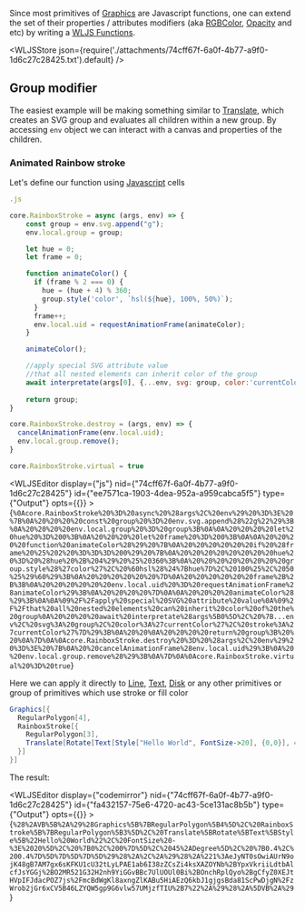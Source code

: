 Since most primitives of [Graphics](frontend/Reference/Graphics/Graphics.md) are Javascript functions, one can extend the set of their properties / attributes modifiers (aka [RGBColor](frontend/Reference/Graphics/RGBColor.md), [Opacity](frontend/Reference/Graphics3D/Opacity.md) and etc) by writing a [WLJS Functions](frontend/Advanced/Frontend%20interpretation/WLJS%20Functions.md).




<WLJSStore json={require('./attachments/74cff67f-6a0f-4b77-a9f0-1d6c27c28425.txt').default} />


## Group modifier
The easiest example will be making something similar to [Translate](frontend/Reference/Graphics/Translate.md), which creates an SVG group and evaluates all children within a new group. By accessing `env` object we can interact with a canvas and properties of the children.

### Animated Rainbow stroke
Let's define our function using [Javascript](frontend/Cell%20types/Javascript.md) cells

```js
.js

core.RainboxStroke = async (args, env) => {
    const group = env.svg.append("g");
    env.local.group = group;

    let hue = 0;
    let frame = 0;

    function animateColor() {
      if (frame % 2 === 0) {
        hue = (hue + 4) % 360;
        group.style('color', `hsl(${hue}, 100%, 50%)`);
      }
      frame++;
      env.local.uid = requestAnimationFrame(animateColor);
    }

    animateColor();

	//apply special SVG attribute value
	//that all nested elements can inherit color of the group
    await interpretate(args[0], {...env, svg: group, color:'currentColor', stroke:'currentColor'});
  
    return group;  
}

core.RainboxStroke.destroy = (args, env) => {
  cancelAnimationFrame(env.local.uid);
  env.local.group.remove();
}

core.RainboxStroke.virtual = true
```

<WLJSEditor display={"js"} nid={"74cff67f-6a0f-4b77-a9f0-1d6c27c28425"} id={"ee7571ca-1903-4dea-952a-a959cabca5f5"} type={"Output"} opts={{}} >{`%0Acore.RainboxStroke%20%3D%20async%20%28args%2C%20env%29%20%3D%3E%20%7B%0A%20%20%20%20const%20group%20%3D%20env.svg.append%28%22g%22%29%3B%0A%20%20%20%20env.local.group%20%3D%20group%3B%0A%0A%20%20%20%20let%20hue%20%3D%200%3B%0A%20%20%20%20let%20frame%20%3D%200%3B%0A%0A%20%20%20%20function%20animateColor%28%29%20%7B%0A%20%20%20%20%20%20if%20%28frame%20%25%202%20%3D%3D%3D%200%29%20%7B%0A%20%20%20%20%20%20%20%20hue%20%3D%20%28hue%20%2B%204%29%20%25%20360%3B%0A%20%20%20%20%20%20%20%20group.style%28%27color%27%2C%20%60hsl%28%24%7Bhue%7D%2C%20100%25%2C%2050%25%29%60%29%3B%0A%20%20%20%20%20%20%7D%0A%20%20%20%20%20%20frame%2B%2B%3B%0A%20%20%20%20%20%20env.local.uid%20%3D%20requestAnimationFrame%28animateColor%29%3B%0A%20%20%20%20%7D%0A%0A%20%20%20%20animateColor%28%29%3B%0A%0A%09%2F%2Fapply%20special%20SVG%20attribute%20value%0A%09%2F%2Fthat%20all%20nested%20elements%20can%20inherit%20color%20of%20the%20group%0A%20%20%20%20await%20interpretate%28args%5B0%5D%2C%20%7B...env%2C%20svg%3A%20group%2C%20color%3A%27currentColor%27%2C%20stroke%3A%27currentColor%27%7D%29%3B%0A%20%20%0A%20%20%20%20return%20group%3B%20%20%0A%7D%0A%0Acore.RainboxStroke.destroy%20%3D%20%28args%2C%20env%29%20%3D%3E%20%7B%0A%20%20cancelAnimationFrame%28env.local.uid%29%3B%0A%20%20env.local.group.remove%28%29%3B%0A%7D%0A%0Acore.RainboxStroke.virtual%20%3D%20true`}</WLJSEditor>


Here we can apply it directly to [Line](frontend/Reference/Graphics/Line.md), [Text](frontend/Reference/Graphics/Text.md), [Disk](frontend/Reference/Graphics/Disk.md) or any other primitives or group of primitives which use stroke or fill color

```mathematica
Graphics[{
  RegularPolygon[4],
  RainboxStroke[{
    RegularPolygon[3],
    Translate[Rotate[Text[Style["Hello World", FontSize->20], {0,0}], 45Degree],{0.4,0.4}]
  }]
}]
```

The result:

<WLJSEditor display={"codemirror"} nid={"74cff67f-6a0f-4b77-a9f0-1d6c27c28425"} id={"fa432157-75e6-4720-ac43-5ce131ac8b5b"} type={"Output"} opts={{}} >{`%28%2AVB%5B%2A%29%28Graphics%5B%7BRegularPolygon%5B4%5D%2C%20RainboxStroke%5B%7BRegularPolygon%5B3%5D%2C%20Translate%5BRotate%5BText%5BStyle%5B%22Hello%20World%22%2C%20FontSize%20-%3E%2020%5D%2C%20%7B0%2C%200%7D%5D%2C%2045%2ADegree%5D%2C%20%7B0.4%2C%200.4%7D%5D%7D%5D%7D%5D%29%28%2A%2C%2A%29%28%2A%221%3AeJyNT0sOwiAUrN9ojK48gB7AM7gx6sKFKU1cU32tLyLPAE1ab6I38zZCsZi4ksXAZOYNb%2BYpxVkriiLdtbAlcfJsYGGj%2BO2MR521G32H2nh9YiGGvBBc7UlUOUl0Bi%2BOnchRplQyo%2BgCfyZ0XEJtHVpIFJdacPOZ7js%2FmcBdWgKl8axngZlKABu5HiAEzQ6kbJ1gjgsBda81ScPwDjgN%2FzWrob2jGr6xCV5B46LZYQW5gp9G6vlw57UMjzfTIU%2B7%22%2A%29%28%2A%5DVB%2A%29`}</WLJSEditor>